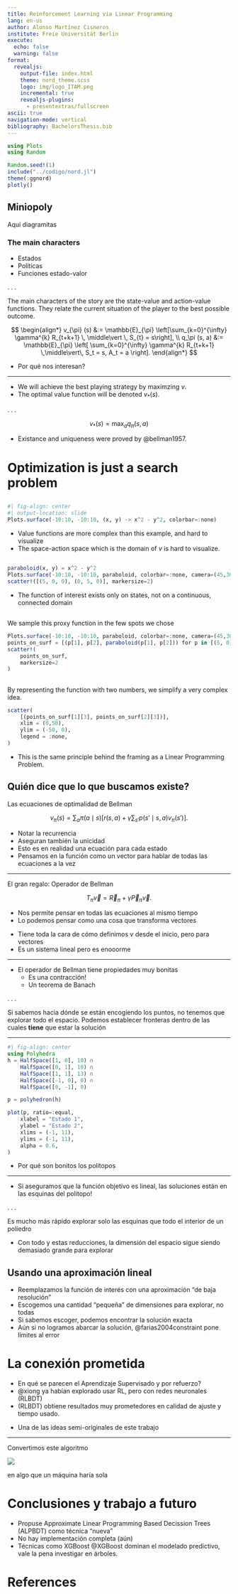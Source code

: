 ```yaml
---
title: Reinforcement Learning via Linear Programming
lang: en-us
author: Alonso Martínez Cisneros
institute: Freie Universität Berlin
execute: 
  echo: false
  warning: false
format:
  revealjs:
    output-file: index.html
    theme: nord_theme.scss
    logo: img/logo_ITAM.png
    incremental: true
    revealjs-plugins:
      - presentextras/fullscreen
ascii: true
navigation-mode: vertical
bibliography: BachelorsThesis.bib
---
```


:::{.hidden}
```julia
using Plots
using Random

Random.seed!(1)
include("../codigo/nord.jl")
theme(:ggnord)
plotly()
```
$$
\newcommand{\R}{\mathbb{R}}
$$
:::

## Miniopoly

Aqui diagramitas

### The main characters

- Estados
- Políticas
- Funciones estado-valor

. . .

The main characters of the story are the state-value and action-value
functions. They relate the current situation of the player to the best possible
outcome.

$$
\begin{align*}
v_{\pi} (s) &:= \mathbb{E}_{\pi} \left[\sum_{k=0}^{\infty} \gamma^{k}
R_{t+k+1} \, \middle\vert \, S_{t} = s\right], \\
q_\pi (s, a) &:= \mathbb{E}_{\pi} \left[ \sum_{k=0}^{\infty} \gamma^{k}
R_{t+k+1} \,\middle\vert\, S_t = s, A_t = a \right].
\end{align*}
$$

:::{.notes}
- Por qué nos interesan?
:::

----------

- We will achieve the best playing strategy by maximzing $v$.
- The optimal value function will be denoted $v_{*}(s)$.

. . .

$$
v_{*}(s) = \max_{a} q_\pi (s, a)
$$

- Existance and uniqueness were proved by @bellman1957.

# Optimization is just a search problem

## {fullscreen=true}

```julia
#| fig-align: center
#| output-location: slide
Plots.surface(-10:10, -10:10, (x, y) -> x^2 - y^2, colorbar=:none)
```

:::{.notes}
- Value functions are more complex than this example, and hard to visualize
- The space-action space which is the domain of $v$ is hard to visualize.
:::

## {fullscreen=true}

```julia
paraboloid(x, y) = x^2 - y^2
Plots.surface(-10:10, -10:10, paraboloid, colorbar=:none, camera=(45,30))
scatter!([(5, 0, 0), (0, 5, 0)], markersize=2)
```

:::{.notes}
- The function of interest exists only on states, not on a continuous, connected domain
:::

## {fullscreen=true}

We sample this proxy function in the few spots we chose

```julia
Plots.surface(-10:10, -10:10, paraboloid, colorbar=:none, camera=(45,30))
points_on_surf = [(p[1], p[2], paraboloid(p[1], p[2])) for p in [(5, 0), (0, 5)]]
scatter!(
    points_on_surf,
    markersize=2
)
```

## {fullscreen=true}

By representing the function with two numbers, we simplify a very complex idea.

```julia
scatter(
    [(points_on_surf[1][3], points_on_surf[2][3])],
    xlim = (0,50),
    ylim = (-50, 0),
    legend = :none,
)
```

:::{.notes}
- This is the same principle behind the framing as a Linear Programming Problem.
:::

## Quién dice que lo que buscamos existe?

Las ecuaciones de optimalidad de Bellman

$$
v_\pi (s) = \sum_{a} \pi(a \mid s) \left[ r(s,a) + \gamma \sum_{s'} p(s' \mid s, a) v_\pi (s') \right].
$$

:::{.notes}
- Notar la recurrencia
- Aseguran también la unicidad
- Esto es en realidad una ecuación para cada estado
- Pensamos en la función como un vector para hablar de todas las ecuaciones a la vez
:::

-----------

El gran regalo: Operador de Bellman

$$
T_\pi \vec{v} = \vec{R}_\pi + \gamma \vec{P}_\pi \vec{v}.
$$

- Nos permite pensar en todas las ecuaciones al mismo tiempo
- Lo podemos pensar como una cosa que transforma vectores

:::{.notes}
- Tiene toda la cara de cómo definimos $v$ desde el inicio, pero para vectores
- Es un sistema lineal pero es enooorme
:::

--------------

- El operador de Bellman tiene propiedades muy bonitas
    - Es una contracción!
    - Un teorema de Banach

. . .

:::{.callout-tip}
Si sabemos hacia dónde se están encogiendo los puntos, no tenemos que explorar
todo el espacio. Podemos establecer fronteras dentro de las cuales **tiene** que
estar la solución
:::

----------------

```julia
#| fig-align: center
using Polyhedra
h = HalfSpace([1, 0], 10) ∩
    HalfSpace([0, 1], 10) ∩
    HalfSpace([1, 1], 13) ∩
    HalfSpace([-1, 0], 0) ∩
    HalfSpace([0, -1], 0)

p = polyhedron(h)

plot(p, ratio=:equal,
    xlabel = "Estado 1",
    ylabel = "Estado 2",
    xlims = (-1, 11),
    ylims = (-1, 11),
    alpha = 0.6,
)
```

:::{.notes}
- Por qué son bonitos los polítopos
:::


--------

- Si aseguramos que la función objetivo es lineal, las soluciones están en las esquinas del polítopo!

. . .

:::{.callout-tip}
Es mucho más rápido explorar solo las esquinas que todo el interior de un políedro
:::

- Con todo y estas reducciones, la dimensión del espacio sigue siendo demasiado
  grande para explorar

## Usando una aproximación lineal

- Reemplazamos la función de interés con una aproximación "de baja resolución"
- Escogemos una cantidad "pequeña" de dimensiones para explorar, no todas
- Si sabemos escoger, podemos encontrar la solución exacta
- Aún si no logramos abarcar la solución, @farias2004constraint pone límites al error

# La conexión prometida

- En qué se parecen el Aprendizaje Supervisado y por refuerzo?
- @xiong ya habían explorado usar RL, pero con redes neuronales (RLBDT)
- (RLBDT) obtiene resultados muy prometedores en calidad de ajuste y tiempo usado.

:::{.notes}
- Una de las ideas semi-originales de este trabajo
:::

---------

Convertimos este algoritmo

![](img/alg_7-1.png)

en algo que un máquina haría sola

# Conclusiones y trabajo a futuro

- Propuse Approximate Linear Programming Based Decission Trees (ALPBDT) como
  técnica "nueva"
- No hay implementación completa (aún)
- Técnicas como XGBoost @XGBoost dominan el modelado predictivo, vale la pena
  investigar en árboles.

# References

::: {#refs}
:::
